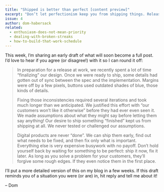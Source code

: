```yaml
---
title: "Shipped is better than perfect [content preview]"
excerpt: "Don’t let perfectionism keep you from shipping things. Release (too) early, then clean it up after you got some real feedback on it."
issue: 4
author: dom-habersack
related:
  - enthusiasm-does-not-mean-priority
  - dealing-with-broken-streaks
  - how-to-build-that-work-schedule
---
```

This week, I’m sharing an early draft of what will soon become a full post. I’d love to hear if you agree (or disagree!) with it so I can round it off:

> In preparation for a release at work, we recently spent a lot of time “finalizing” our design. Once we were ready to ship, some details had gotten out of sync between the spec and the implementation. Margins were off by a few pixels, buttons used outdated shades of blue, those kinds of details.
>
> Fixing those inconsistencies required several iterations and took much longer than we anticipated. We justified this effort with “our customers won’t like it otherwise” before they had ever even seen it. We made assumptions about what they might say before letting them say anything! Our desire to ship something “finished” kept us from shipping at all. We never tested or challenged our assumptions.
>
> Digital products are never “done”. We can ship them early, find out what needs to be fixed, and then fix only what is important. Everything else is very expensive busywork with no payoff. Don’t hold yourself back by waiting for something to be perfect: ship it now, fix it later. As long as you solve a problem for your customers, they’ll forgive some rough edges. If they even notice them in the first place.

I’ll put a more detailed version of this on my blog in a few weeks. If this draft reminds you of a situation you were (or are) in, hit reply and tell me about it!

– Dom
